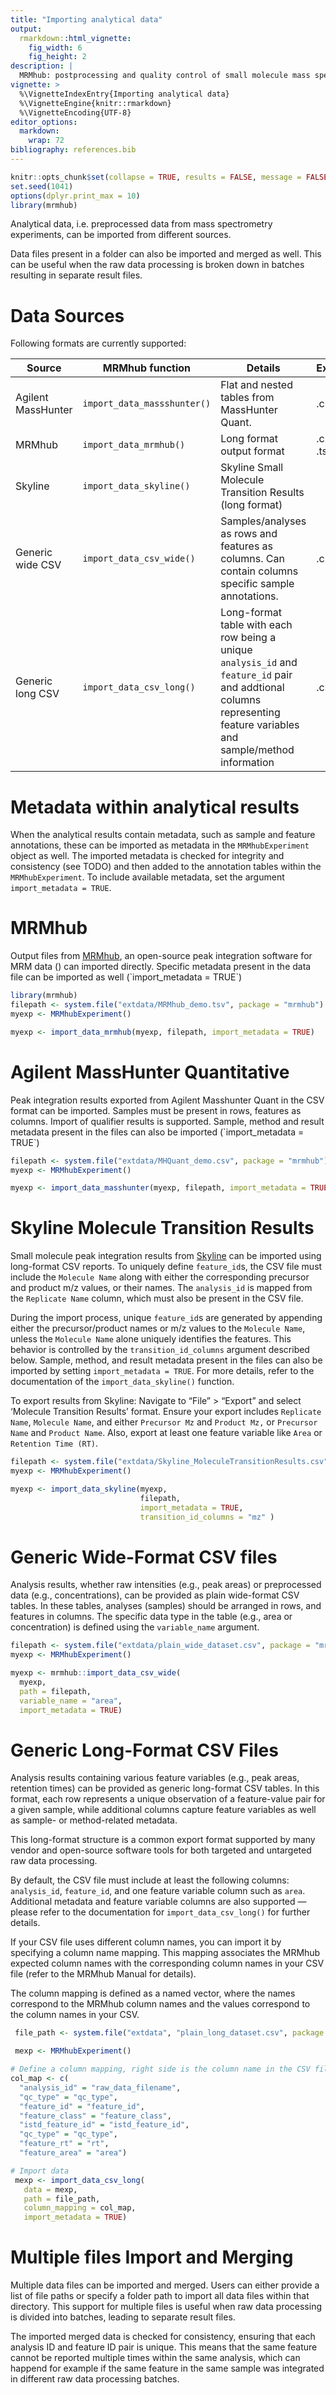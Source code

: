 ```yaml
---
title: "Importing analytical data"
output: 
  rmarkdown::html_vignette:
    fig_width: 6
    fig_height: 2
description: |
  MRMhub: postprocessing and quality control of small molecule mass spectrometry data 
vignette: >
  %\VignetteIndexEntry{Importing analytical data}
  %\VignetteEngine{knitr::rmarkdown}
  %\VignetteEncoding{UTF-8}
editor_options: 
  markdown: 
    wrap: 72
bibliography: references.bib
---
```


```r
knitr::opts_chunk$set(collapse = TRUE, results = FALSE, message = FALSE, comment = "#>")
set.seed(1041)
options(dplyr.print_max = 10)
library(mrmhub)
```

Analytical data, i.e. preprocessed data from mass spectrometry
experiments, can be imported from different sources.

Data files present in a folder can also be imported and merged as well.
This can be useful when the raw data processing is broken down in
batches resulting in separate result files.

# Data Sources

Following formats are currently supported:

| Source | MRMhub function | Details | Extension |
|------------------|------------------|------------------|------------------|
| Agilent MassHunter | `import_data_massshunter()` | Flat and nested tables from MassHunter Quant. | .csv |
| MRMhub | `import_data_mrmhub()` | Long format output format | .csv or .tsv |
| Skyline | `import_data_skyline()` | Skyline Small Molecule Transition Results (long format) |  |
| Generic wide CSV | `import_data_csv_wide()` | Samples/analyses as rows and features as columns. Can contain columns specific sample annotations. | .csv |
| Generic long CSV | `import_data_csv_long()` | Long-format table with each row being a unique `analysis_id` and `feature_id` pair and addtional columns representing feature variables and sample/method information | .csv |

# Metadata within analytical results

When the analytical results contain metadata, such as sample and feature
annotations, these can be imported as metadata in the `MRMhubExperiment`
object as well. The imported metadata is checked for integrity and
consistency (see TODO) and then added to the annotation tables within
the `MRMhubExperiment`. To include available metadata, set the argument
`import_metadata = TRUE`.

# MRMhub

Output files from
[MRMhub](https://github.com/MRMhub/MRMhub "https://github.com/MRMhub/MRMhub"),
an open-source peak integration software for MRM data
(\cite{author2023}) can imported directly. Specific metadata present in
the data file can be imported as well (\`import_metadata = TRUE\`)

```r
library(mrmhub)
filepath <- system.file("extdata/MRMhub_demo.tsv", package = "mrmhub")
myexp <- MRMhubExperiment()

myexp <- import_data_mrmhub(myexp, filepath, import_metadata = TRUE)
```

# Agilent MassHunter Quantitative

Peak integration results exported from Agilent Masshunter Quant in the
CSV format can be imported. Samples must be present in rows, features as
columns. Import of qualifier results is supported. Sample, method and
result metadata present in the files can also be imported
(\`import_metadata = TRUE\`)

```r
filepath <- system.file("extdata/MHQuant_demo.csv", package = "mrmhub")
myexp <- MRMhubExperiment()

myexp <- import_data_masshunter(myexp, filepath, import_metadata = TRUE)
```

# Skyline Molecule Transition Results 

Small molecule peak integration results from [Skyline](#0) can be
imported using long-format CSV reports. To uniquely define
`feature_id`s, the CSV file must include the `Molecule Name` along with
either the corresponding precursor and product m/z values, or their
names. The `analysis_id` is mapped from the `Replicate Name` column,
which must also be present in the CSV file.

During the import process, unique `feature_id`s are generated by
appending either the precursor/product names or m/z values to
the `Molecule Name`, unless the `Molecule Name` alone uniquely
identifies the features. This behavior is controlled by
the `transition_id_columns` argument described below. Sample, method,
and result metadata present in the files can also be imported by setting
`import_metadata = TRUE`. For more details, refer to the documentation
of the `import_data_skyline()` function.

To export results from Skyline: Navigate to "File" \> "Export" and
select 'Molecule Transition Results' format. Ensure your export includes
`Replicate Name`, `Molecule Name`, and either `Precursor Mz` and
`Product Mz,` or `Precursor Name` and `Product Name`. Also, export at
least one feature variable like `Area` or `Retention Time (RT)`.

```r
filepath <- system.file("extdata/Skyline_MoleculeTransitionResults.csv", package = "mrmhub")
myexp <- MRMhubExperiment()

myexp <- import_data_skyline(myexp, 
                             filepath, 
                             import_metadata = TRUE, 
                             transition_id_columns = "mz" )
```

# Generic Wide-Format CSV files

Analysis results, whether raw intensities (e.g., peak areas) or
preprocessed data (e.g., concentrations), can be provided as plain
wide-format CSV tables. In these tables, analyses (samples) should be
arranged in rows, and features in columns. The specific data type in the
table (e.g., area or concentration) is defined using
the `variable_name` argument.

```r
filepath <- system.file("extdata/plain_wide_dataset.csv", package = "mrmhub")
myexp <- MRMhubExperiment()

myexp <- mrmhub::import_data_csv_wide(
  myexp, 
  path = filepath,
  variable_name = "area", 
  import_metadata = TRUE)
```

# Generic Long-Format CSV Files

Analysis results containing various feature variables (e.g., peak areas, retention
times) can be provided as generic long-format CSV tables. In this format, each row
represents a unique observation of a feature-value pair for a given sample, while
additional columns capture feature variables as well as sample- or method-related
metadata.

This long-format structure is a common export format supported by many vendor and
open-source software tools for both targeted and untargeted raw data processing.

By default, the CSV file must include at least the following columns:
`analysis_id`, `feature_id`, and one feature variable column such as `area`.
Additional metadata and feature variable columns are also supported — please refer
to the documentation for `import_data_csv_long()` for further details.

If your CSV file uses different column names, you can import it by specifying a
column name mapping. This mapping associates the MRMhub expected column names with
the corresponding column names in your CSV file (refer to the MRMhub Manual for
details).

The column mapping is defined as a named vector, where the names correspond to
the MRMhub column names and the values correspond to the column names in your CSV.


```r
 file_path <- system.file("extdata", "plain_long_dataset.csv", package = "mrmhub")

 mexp <- MRMhubExperiment()

# Define a column mapping, right side is the column name in the CSV file
col_map <- c(
  "analysis_id" = "raw_data_filename",
  "qc_type" = "qc_type",
  "feature_id" = "feature_id",
  "feature_class" = "feature_class",
  "istd_feature_id" = "istd_feature_id",
  "qc_type" = "qc_type",
  "feature_rt" = "rt",
  "feature_area" = "area")

# Import data
 mexp <- import_data_csv_long(
   data = mexp,
   path = file_path,
   column_mapping = col_map,
   import_metadata = TRUE)
```

# Multiple files Import and Merging

Multiple data files can be imported and merged. Users can either provide
a list of file paths or specify a folder path to import all data files
within that directory. This support for multiple files is useful when
raw data processing is divided into batches, leading to separate result
files.

The imported merged data is checked for consistency, ensuring that each
analysis ID and feature ID pair is unique. This means that the same
feature cannot be reported multiple times within the same analysis,
which can happend for example if the same feature in the same sample was
integrated in different raw data processing batches.
